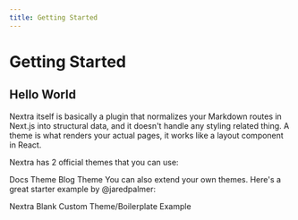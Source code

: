 ```yaml
---
title: Getting Started
---
```

# Getting Started

## Hello World
Nextra itself is basically a plugin that normalizes your Markdown routes in Next.js into structural data, and it doesn't handle any styling related thing. A theme is what renders your actual pages, it works like a layout component in React.

Nextra has 2 official themes that you can use:

Docs Theme
Blog Theme
You can also extend your own themes. Here's a great starter example by @jaredpalmer:

Nextra Blank Custom Theme/Boilerplate Example